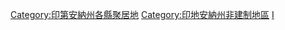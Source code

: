 [[Category:印第安納州各縣聚居地|Category:印第安納州各縣聚居地]]
[[Category:印地安納州非建制地區|Category:印地安納州非建制地區]]
[[Category:美國各縣非建制地區|I]]